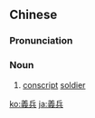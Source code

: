 {{also|义兵}}
==Chinese==
{{zh-forms|s=义兵}}

===Pronunciation===
{{zh-pron
|m=yìbīng
|cat=n
}}

===Noun===
{{zh-noun}}

# {{lb|zh|literary}} [[conscript]] [[soldier]]

[[ko:義兵]]
[[ja:義兵]]